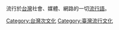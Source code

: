流行於[[台灣|台灣]]社會、媒體、網路的一切[[流行語|流行語]]。

[[Category:台灣次文化|Category:台灣次文化]]
[[Category:臺灣流行文化|Category:臺灣流行文化]]